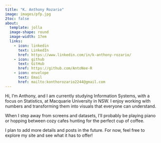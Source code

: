```yaml
---
title: "K. Anthony Rozario"
image: images/pfp.jpg
2toc: false
about: 
  template: jolla
  image-shape: round
  image-width: 17em
  links:
    - icon: linkedin 
      text: LinkedIn
      href: https://www.linkedin.com/in/k-anthony-rozario/
    - icon: github
      text: GitHub
      href: https://github.com/AntoNee-R
    - icon: envelope
      text: Email
      href: mailto:konthorozario2244@gmail.com
---
```


Hi, I’m Anthony, and I am currently studying Information Systems, with a focus on Statistics, at Macquarie University in NSW. I enjoy working with numbers and transforming them into visuals that everyone can understand.

When I step away from screens and datasets, I’ll probably be playing piano or hopping between cozy cafes hunting for the perfect cup of coffee.

I plan to add more details and posts in the future. For now, feel free to explore my site and see what it has to offer!
